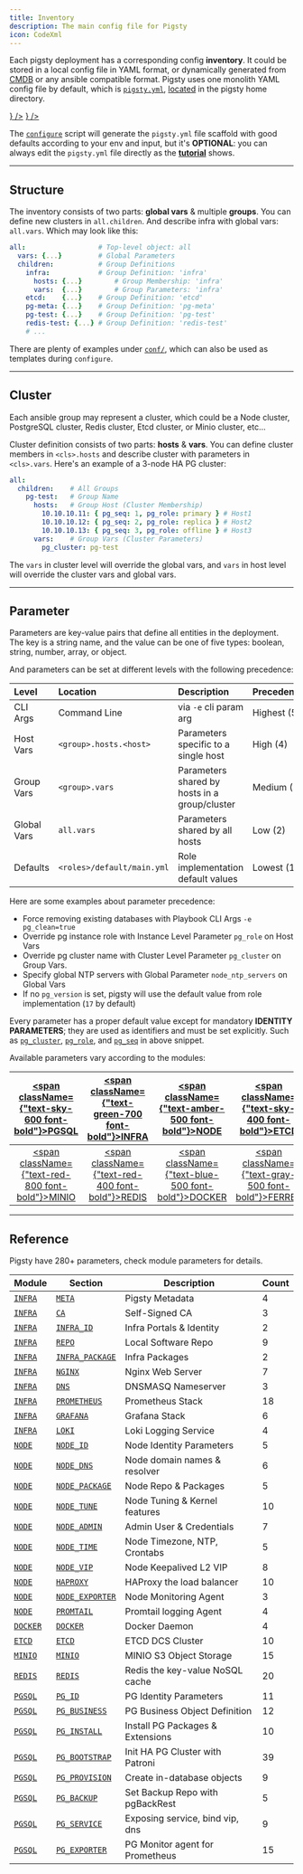 ```yaml
---
title: Inventory
description: The main config file for Pigsty
icon: CodeXml
---
```



Each pigsty deployment has a corresponding config **inventory**.
It could be stored in a local config file in YAML format, or dynamically generated from [CMDB](https://docs.ansible.com/ansible/2.9/user_guide/intro_dynamic_inventory.html) or any ansible compatible format.
Pigsty uses one monolith YAML config file by default, which is [`pigsty.yml`](https://github.com/pgsty/pigsty/blob/main/pigsty.yml), [located](https://github.com/pgsty/pigsty/blob/main/ansible.cfg#L3) in the pigsty home directory.

<Files>
    <Folder name="pigsty" defaultOpen>
        <a href={"https://github.com/pgsty/pigsty/blob/main/pigsty.yml"}><File name="pigsty.yml" icon={<FileCode className="text-blue-500" />} /></a>
        <a href={"https://github.com/pgsty/pigsty/blob/main/ansible.cfg"}><File name="ansible.cfg"  icon={<FileCode className="text-orange-400" />} /></a>
    </Folder>
</Files>

The [`configure`](/docs/config/configure) script will generate the `pigsty.yml` file scaffold with good defaults according to your env and input,
but it's **OPTIONAL**: you can always edit the `pigsty.yml` file directly as the [**tutorial**](/docs/config/tutorial) shows.


--------

## Structure

The inventory consists of two parts: **global vars**  & multiple **groups**. You can define new clusters in `all.children`.
And describe infra with global vars: `all.vars`. Which may look like this:

```yaml
all:                  # Top-level object: all
  vars: {...}         # Global Parameters
  children:           # Group Definitions
    infra:            # Group Definition: 'infra'
      hosts: {...}        # Group Membership: 'infra'
      vars:  {...}        # Group Parameters: 'infra'
    etcd:    {...}    # Group Definition: 'etcd'
    pg-meta: {...}    # Group Definition: 'pg-meta'
    pg-test: {...}    # Group Definition: 'pg-test'
    redis-test: {...} # Group Definition: 'redis-test'
    # ...
```

There are plenty of examples under [`conf/`](https://github.com/pgsty/pigsty/blob/main/conf/README.md), which can also be used as templates during `configure`.

------

## Cluster

Each ansible group may represent a cluster, which could be a Node cluster, PostgreSQL cluster, Redis cluster, Etcd cluster, or Minio cluster, etc…

Cluster definition consists of two parts: **hosts** & **vars**.
You can define cluster members in `<cls>.hosts` and describe cluster with parameters in `<cls>.vars`.
Here's an example of a 3-node HA PG cluster:

```yaml
all:
  children:    # All Groups
    pg-test:   # Group Name
      hosts:   # Group Host (Cluster Membership)
        10.10.10.11: { pg_seq: 1, pg_role: primary } # Host1
        10.10.10.12: { pg_seq: 2, pg_role: replica } # Host2
        10.10.10.13: { pg_seq: 3, pg_role: offline } # Host3
      vars:    # Group Vars (Cluster Parameters)
        pg_cluster: pg-test
```

The `vars` in cluster level will override the global vars, and `vars` in host level will override the cluster vars and global vars.



------

## Parameter

Parameters are key-value pairs that define all entities in the deployment.
The key is a string name, and the value can be one of five types: boolean, string, number, array, or object.

And parameters can be set at different levels with the following precedence:

| Level       | Location                   | Description                                   | Precedence  |
|:------------|:---------------------------|:----------------------------------------------|:------------|
| CLI Args    | Command Line               | via `-e` cli param arg                        | Highest (5) |
| Host Vars   | `<group>.hosts.<host>`     | Parameters specific to a single host          | High (4)    |
| Group Vars  | `<group>.vars`             | Parameters shared by hosts in a group/cluster | Medium (3)  |
| Global Vars | `all.vars`                 | Parameters shared by all hosts                | Low (2)     |
| Defaults    | `<roles>/default/main.yml` | Role implementation default values            | Lowest (1)  |

Here are some examples about parameter precedence:

- Force removing existing databases with Playbook CLI Args `-e pg_clean=true`
- Override pg instance role with Instance Level Parameter `pg_role` on Host Vars
- Override pg cluster name with Cluster Level Parameter `pg_cluster` on Group Vars.
- Specify global NTP servers with Global Parameter `node_ntp_servers` on Global Vars
- If no `pg_version` is set, pigsty will use the default value from role implementation (`17` by default)


Every parameter has a proper default value except for mandatory **IDENTITY PARAMETERS**; they are used as identifiers and must be set explicitly.
Such as [`pg_cluster`](/docs/pgsql/param#pg_cluster), [`pg_role`](/docs/pgsql/param#pg_role), and [`pg_seq`](/docs/pgsql/param#pg_seq) in above snippet.


Available parameters vary according to the modules:

| [<span className={"text-sky-600 font-bold"}>PGSQL</span>](/docs/pgsql/param) | [<span className={"text-green-700 font-bold"}>INFRA</span>](/docs/infra/param) |  [<span className={"text-amber-500 font-bold"}>NODE</span>](/docs/node/param)   |   [<span className={"text-sky-400 font-bold"}>ETCD</span>](/docs/etcd/param)    |
|:----------------------------------------------------------------------------:|:------------------------------------------------------------------------------:|:-------------------------------------------------------------------------------:|:-------------------------------------------------------------------------------:|
| [<span className={"text-red-800 font-bold"}>MINIO</span>](/docs/minio/param) |  [<span className={"text-red-400 font-bold"}>REDIS</span>](/docs/redis/param)  | [<span className={"text-blue-500 font-bold"}>DOCKER</span>](/docs/docker/param) | [<span className={"text-gray-500 font-bold"}>FERRET</span>](/docs/ferret/param) |



------

## Reference

Pigsty have 280+ parameters, check module parameters for details.

| Module                         | Section                                             | Description                      | Count |
|--------------------------------|-----------------------------------------------------|----------------------------------|-------|
| [`INFRA`](/docs/infra/param)   | [`META`](/docs/infra/param#meta)                   | Pigsty Metadata                  | 4     |
| [`INFRA`](/docs/infra/param)   | [`CA`](/docs/infra/param#ca)                       | Self-Signed CA                   | 3     |
| [`INFRA`](/docs/infra/param)   | [`INFRA_ID`](/docs/infra/param#infra_id)           | Infra Portals & Identity         | 2     |
| [`INFRA`](/docs/infra/param)   | [`REPO`](/docs/infra/param#repo)                   | Local Software Repo              | 9     |
| [`INFRA`](/docs/infra/param)   | [`INFRA_PACKAGE`](/docs/infra/param#infra_package) | Infra Packages                   | 2     |
| [`INFRA`](/docs/infra/param)   | [`NGINX`](/docs/infra/param#nginx)                 | Nginx Web Server                 | 7     |
| [`INFRA`](/docs/infra/param)   | [`DNS`](/docs/infra/param#dns)                     | DNSMASQ Nameserver               | 3     |
| [`INFRA`](/docs/infra/param)   | [`PROMETHEUS`](/docs/infra/param#prometheus)       | Prometheus Stack                 | 18    |
| [`INFRA`](/docs/infra/param)   | [`GRAFANA`](/docs/infra/param#grafana)             | Grafana Stack                    | 6     |
| [`INFRA`](/docs/infra/param)   | [`LOKI`](/docs/infra/param#loki)                   | Loki Logging Service             | 4     |
| [`NODE`](/docs/node/param)     | [`NODE_ID`](/docs/node/param#node_id)              | Node Identity Parameters         | 5     |
| [`NODE`](/docs/node/param)     | [`NODE_DNS`](/docs/node/param#node_dns)            | Node domain names & resolver     | 6     |
| [`NODE`](/docs/node/param)     | [`NODE_PACKAGE`](/docs/node/param#node_package)    | Node Repo & Packages             | 5     |
| [`NODE`](/docs/node/param)     | [`NODE_TUNE`](/docs/node/param#node_tune)          | Node Tuning & Kernel features    | 10    |
| [`NODE`](/docs/node/param)     | [`NODE_ADMIN`](/docs/node/param#node_admin)        | Admin User & Credentials         | 7     |
| [`NODE`](/docs/node/param)     | [`NODE_TIME`](/docs/node/param#node_time)          | Node Timezone, NTP, Crontabs     | 5     |
| [`NODE`](/docs/node/param)     | [`NODE_VIP`](/docs/node/param#node_vip)            | Node Keepalived L2 VIP           | 8     |
| [`NODE`](/docs/node/param)     | [`HAPROXY`](/docs/node/param#haproxy)              | HAProxy the load balancer        | 10    |
| [`NODE`](/docs/node/param)     | [`NODE_EXPORTER`](/docs/node/param#node_exporter)  | Node Monitoring Agent            | 3     |
| [`NODE`](/docs/node/param)     | [`PROMTAIL`](/docs/node/param#promtail)            | Promtail logging Agent           | 4     |
| [`DOCKER`](/docs/docker/param) | [`DOCKER`](/docs/docker/param#docker)              | Docker Daemon                    | 4     |
| [`ETCD`](/docs/etcd/param)     | [`ETCD`](/docs/etcd/param#etcd)                    | ETCD DCS Cluster                 | 10    |
| [`MINIO`](/docs/minio/param)   | [`MINIO`](/docs/minio/param#minio)                 | MINIO S3 Object Storage          | 15    |
| [`REDIS`](/docs/redis/param)   | [`REDIS`](/docs/redis/param#redis)                 | Redis the key-value NoSQL cache  | 20    |
| [`PGSQL`](/docs/pgsql/param)   | [`PG_ID`](/docs/pgsql/param#pg_id)                 | PG Identity Parameters           | 11    |
| [`PGSQL`](/docs/pgsql/param)   | [`PG_BUSINESS`](/docs/pgsql/param#pg_business)     | PG Business Object Definition    | 12    |
| [`PGSQL`](/docs/pgsql/param)   | [`PG_INSTALL`](/docs/pgsql/param#pg_install)       | Install PG Packages & Extensions | 10    |
| [`PGSQL`](/docs/pgsql/param)   | [`PG_BOOTSTRAP`](/docs/pgsql/param#pg_bootstrap)   | Init HA PG Cluster with Patroni  | 39    |
| [`PGSQL`](/docs/pgsql/param)   | [`PG_PROVISION`](/docs/pgsql/param#pg_provision)   | Create in-database objects       | 9     |
| [`PGSQL`](/docs/pgsql/param)   | [`PG_BACKUP`](/docs/pgsql/param#pg_backup)         | Set Backup Repo with pgBackRest  | 5     |
| [`PGSQL`](/docs/pgsql/param)   | [`PG_SERVICE`](/docs/pgsql/param#pg_service)       | Exposing service, bind vip, dns  | 9     |
| [`PGSQL`](/docs/pgsql/param)   | [`PG_EXPORTER`](/docs/pgsql/param#pg_exporter)     | PG Monitor agent for Prometheus  | 15    |






